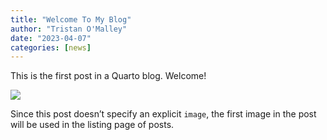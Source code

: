 ```yaml
---
title: "Welcome To My Blog"
author: "Tristan O'Malley"
date: "2023-04-07"
categories: [news]
---
```


This is the first post in a Quarto blog. Welcome!

![](thumbnail.jpg)

Since this post doesn't specify an explicit `image`, the first image in the post will be used in the listing page of posts.
